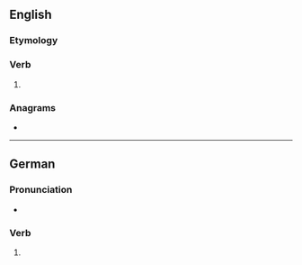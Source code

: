 ==English==

===Etymology===
{{suffix|en|send|est}}

===Verb===
{{head|en|verb form}}

# {{en-archaic second-person singular of|send}}

===Anagrams===
* {{anagrams|en|a=deensst|densest}}

----

==German==

===Pronunciation===
* {{audio|de|De-sendest.ogg|Audio}}

===Verb===
{{head|de|verb form}}

# {{verb form of|de|senden||2|s|pres|;|2|s|sub|I}}